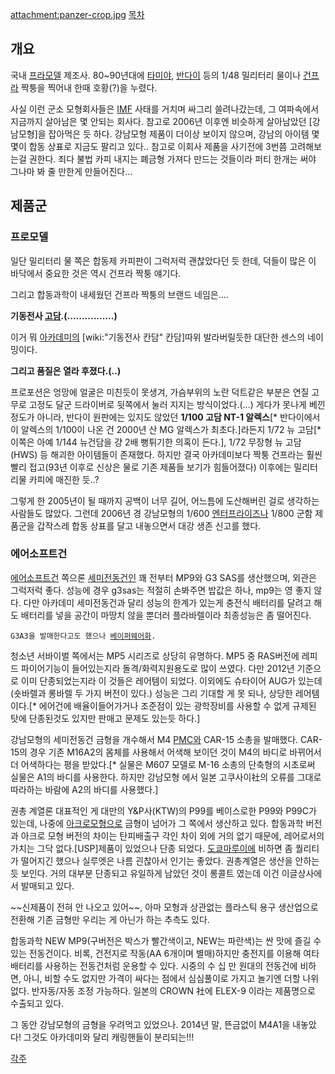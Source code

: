 attachment:panzer-crop.jpg
[[목차]]
== 개요 ==
국내 [[프라모델]] 제조사. 80~90년대에 [[타미야]], [[반다이]] 등의 1/48 밀리터리 물이나 [[건프라]] 짝퉁을 찍어내 한때 호황(?)을 누렸다.

사실 이런 군소 모형회사들은 [[IMF]] 사태를 거치며 싸그리 쓸려나갔는데, 그 여파속에서 지금까지 살아남은 몇 안되는 회사다. 참고로 2006년 이후엔 비슷하게 살아남았던 [강남모형]을 잡아먹은 듯 하다. 강남모형 제품이 더이상 보이지 않으며, 강남의 아이템 몇몇이 합동 상표로 지금도 팔리고 있다..
참고로 이회사 제품을 사기전에 3번쯤 고려해보는걸 권한다. 죄다 불법 카피 내지는 폐금형 가져다 만드는 것들이라 퍼티 한개는 써야 그나마 봐 줄 만한게 만들어진다...

== 제품군 ==
=== 프로모델 ===
일단 밀리터리 물 쪽은 합동제 카피판이 그럭저럭 괜찮았다던 듯 한데, 덕들이 많은 이 바닥에서 중요한 것은 역시 건프라 짝퉁 얘기다.

그리고 합동과학이 내세웠던 건프라 짝퉁의 브랜드 네임은....

'''기동전사 [[고담]].(................)'''

이거 뭐 [[아카데미]]의 [wiki:"기동전사 칸담" 칸담]따위 발라버릴듯한 대단한 센스의 네이밍이다. 

'''그리고 품질은 열라 후졌다.(..)'''

프로포션은 엉망에 얼굴은 미친듯이 못생겨, 가슴부위의 노란 덕트같은 부분은 연질 고무로 고정도 달군 드라이버로 뒷쪽에서 눌러 지지는 방식이었다.(...) 게다가 못나게 베낀 정도가 아니라, 반다이 원판에는 있지도 않았던 '''1/100 고담 NT-1 알렉스'''[* 반다이에서 이 알렉스의 1/100이 나온 건 2000년 산 MG 알렉스가 최초다.]라든지 1/72 뉴 고담[* 이쪽은 아예 1/144 뉴건담을 걍 2배 뻥튀기한 의혹이 든다.], 1/72 무장형 뉴 고담(HWS) 등 해괴한 아이템들이 존재했다. 하지만 결국 아카데미보다 짝퉁 건프라는 훨씬 빨리 접고(93년 이후로 신상은 물로 기존 제품들 보기가 힘들어졌다) 이후에는 밀리터리물 카피에 매진한 듯..?

그렇게 한 2005년이 될 때까지 공백이 너무 길어, 어느틈에 도산해버린 걸로 생각하는 사람들도 많았다. 그런데 2006년 경 강남모형의 1/600 [[엔터프라이즈]]나 1/800 군함 제품군을 갑작스레 합동 상표를 달고 내놓으면서 대강 생존 신고를 했다.

=== 에어소프트건 ===
[[에어소프트건]] 쪽으론 [[세미전동건]]인 꽤 전부터 MP9와 G3 SAS를 생산했으며, 외관은 그럭저럭 좋다. 성능에 경우 g3sas는 적절히 손봐주면 밥값은 하나, mp9는 영 좋지 않다. 다만 아카데미 세미전동건과 달리 성능의 한계가 있는게 충전식 배터리를 달려고 해도 배터리를 넣을 공간이 마땅치 않을 뿐더러 플라바렐이라 최종성능은 좀 떨어진다. 

 G3A3을 발매한다고도 했으나 [[베이퍼웨어]]화.

청소년 서바이벌 쪽에서는 MP5 시리즈로 상당히 유명하다. MP5 중 RAS버전에 레피드 파이어기능이 들어있는지라 돌격/화력지원용도로 많이 쓰였다. 다만 2012년 기준으로 이미 단종되었는지라 이 것들은 레어템이 되었다. 이외에도 슈타이어 AUG가 있는데(숏바렐과 롱바렐 두 가지 버전이 있다.) 성능은 그리 기대할 게 못 되나, 상당한 레어템이다.[* 에어건에 배율이들어가거나 조준점이 있는 광학장비를 사용할 수 없게 규제된 탓에 단종된것도 있지만 판매고 문제도 있는듯 하다.]

강남모형의 세미전동건 금형을 개수해서 M4 [[PMC]]와 CAR-15 소총을 발매했다. CAR-15의 경우 기존 M16A2의 몸체를 사용해서 어색해 보이던 것이 M4의 바디로 바뀌어서 더 어색하다는 평을 받았다.[* 실물은 M607 모델로 M-16 소총의 단축형의 시초로써 실물은 A1의 바디를 사용한다. 하지만 강남모형 에서 일본 고쿠사이社의 오류를 그대로 따라하는 바람에 A2의 바디를 사용했다.] 

권총 계열론 대표적인 게 대만의 Y&P사(KTW)의 P99를 베이스로한 P99와 P99C가 있는데, 나중에 [[아크로모형]]으로 금형이 넘어가 그 쪽에서 생산하고 있다. 합동과학 버전과 아크로 모형 버전의 차이는 탄피배출구 각인 차이 외에 거의 없기 때문에, 레어로서의 가치는 그닥 없다.[USP]제품이 있었으나 단종 되었다. [[도쿄마루이]]에 비하면 좀 퀄리티가 떨어지긴 했으나 실루엣은 나름 괸찮아서 인기는 좋았다. 권총계열은 생산을 안하는듯 보인다. 거의 대부분 단종되고 유일하게 남았던 것이 롱콜트 였는데 이건 이글상사에서 발매되고 있다.

~~신제품이 전혀 안 나오고 있어~~, 아마 모형과 상관없는 플라스틱 용구 생산업으로 전환해 기존 금형만 우리는 게 아닌가 하는 추측도 있다.

합동과학 NEW MP9(구버전은 박스가 빨간색이고, NEW는 파란색)는 싼 맛에 즐길 수 있는 전동건이다. 비록, 건전지로 작동(AA 6개이며 별매)하지만 충전지를 이용해 여타 배터리를 사용하는 전동건처럼 운용할 수 있다. 시중의 수 십 만 원대의 전동건에 비하면, 아니, 비할 수도 없지만 가격이 싸다는 점에서 심심풀이로 가지고 놀기엔 더할 나위 없다. 반자동/자동 조정 가능하다. 일본의 CROWN 社에 ELEX-9 이라는 제품명으로 수출되고 있다.

그 동안 강남모형의 금형을 우려먹고 있었으나. 2014년 말, 뜬금없이 M4A1을 내놓았다! 그것도 아카데미와 달리  캐링핸들이 분리되는!!!

[[각주]]
